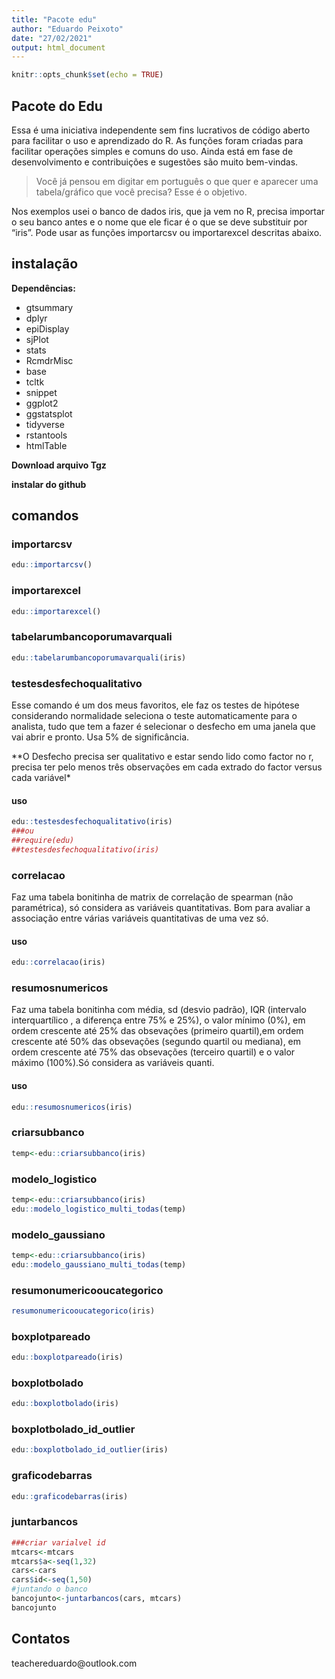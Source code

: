 ```yaml
---
title: "Pacote edu"
author: "Eduardo Peixoto"
date: "27/02/2021"
output: html_document
---
```


```r
knitr::opts_chunk$set(echo = TRUE)
```

## Pacote do Edu

Essa é uma iniciativa independente sem fins lucrativos de código aberto para facilitar o uso e aprendizado do R. As funções foram criadas para facilitar operações simples e comuns do uso. Ainda está em fase de desenvolvimento e contribuições e sugestões são muito bem-vindas.

>Você já pensou em digitar em português o que quer e aparecer uma tabela/gráfico que você precisa? Esse é o objetivo.

Nos exemplos usei o banco de dados iris, que ja vem no R, precisa importar o seu banco antes e o nome que ele ficar é o que se deve substituir por "iris". Pode usar as funções importarcsv ou importarexcel descritas abaixo.


## instalação

**Dependências:**

- gtsummary
- dplyr
- epiDisplay
- sjPlot
- stats
- RcmdrMisc
- base
- tcltk
- snippet
- ggplot2
- ggstatsplot
- tidyverse
- rstantools
- htmlTable

**Download arquivo Tgz**


**instalar do github**

## comandos

### importarcsv
```r
edu::importarcsv()
```



### importarexcel

```r
edu::importarexcel()
```

### tabelarumbancoporumavarquali
```r
edu::tabelarumbancoporumavarquali(iris)
```


### testesdesfechoqualitativo 

Esse comando é um dos meus favoritos, ele faz os testes de hipótese considerando normalidade seleciona o teste automaticamente para o analista, tudo que tem a fazer é selecionar o desfecho em uma janela que vai abrir e pronto. Usa 5% de significância.

**O Desfecho precisa ser qualitativo e estar sendo lido como factor no r, precisa ter pelo menos três observações em cada extrado do factor versus cada variável*

#### uso

```r
edu::testesdesfechoqualitativo(iris)
###ou
##require(edu)
##testesdesfechoqualitativo(iris)
```




### correlacao

Faz uma tabela bonitinha de matrix de correlação de spearman (não paramétrica), só considera as variáveis quantitativas. Bom para avaliar a associação entre várias variáveis quantitativas de uma vez só.

#### uso

```r
edu::correlacao(iris)
```


### resumosnumericos

Faz uma tabela bonitinha com média, sd (desvio padrão), IQR (intervalo interquartílico , a diferença entre 75% e 25%), o valor mínimo (0%), em ordem crescente até 25% das obsevações (primeiro quartil),em ordem crescente até 50% das obsevações (segundo quartil ou mediana), em ordem crescente até 75% das obsevações (terceiro quartil) e o valor máximo (100%).Só considera as variáveis quanti.

#### uso

```r
edu::resumosnumericos(iris)
```


### criarsubbanco

```r
temp<-edu::criarsubbanco(iris)
```


### modelo_logistico

```r
temp<-edu::criarsubbanco(iris)
edu::modelo_logistico_multi_todas(temp)
```

### modelo_gaussiano
```r
temp<-edu::criarsubbanco(iris)
edu::modelo_gaussiano_multi_todas(temp)
```


### resumonumericooucategorico

```r
resumonumericooucategorico(iris)
```




### boxplotpareado

```r
edu::boxplotpareado(iris)
```

### boxplotbolado

```r
edu::boxplotbolado(iris)
```

### boxplotbolado_id_outlier

```r
edu::boxplotbolado_id_outlier(iris)
```

### graficodebarras

```r
edu::graficodebarras(iris)
```


### juntarbancos


```r
###criar varialvel id 
mtcars<-mtcars
mtcars$a<-seq(1,32)
cars<-cars
cars$id<-seq(1,50)
#juntando o banco
bancojunto<-juntarbancos(cars, mtcars)
bancojunto
```



## Contatos

teachereduardo@outlook.com

